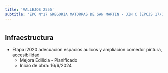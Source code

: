 ```yaml
---
title: 'VALLEJOS 2555'
subtitle: 'EPC N°17 GREGORIA MATORRAS DE SAN MARTIN - JIN C (EPCJS 17/16°) [S]'
---
```


#
## Infraestructura

* Etapa i2020 adecuacion espacios aulicos y ampliacion comedor pintura, accesibilidad 
    + Mejora Edilicia - Planificado 
    + Inicio de obra: 16/6/2024 




